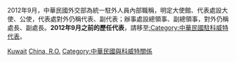 2012年9月，中華民國外交部為統一駐外人員內部職稱，明定大使館、代表處設大使、公使，代表處對外仍稱代表、副代表；辦事處設總領事、副總領事，對外仍稱處長、副處長。'''2012年9月之前的歷任代表'''，請移至[[:Category:中華民國駐科威特代表|:Category:中華民國駐科威特代表]]。

[[Category:中華民國駐亞洲大使|Kuwait]]
[[Category:駐科威特大使|China, R.O.]]
[[Category:中華民國與科威特關係|Category:中華民國與科威特關係]]